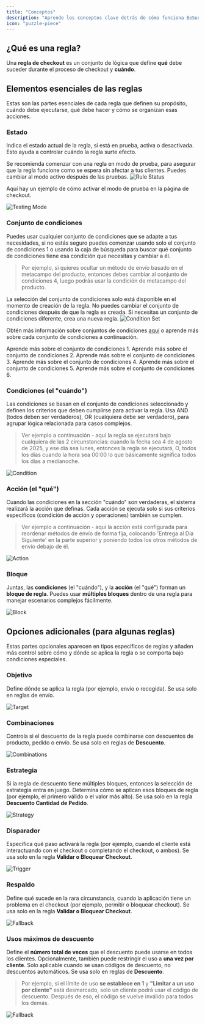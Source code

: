 ```yaml
---
title: "Conceptos"
description: "Aprende los conceptos clave detrás de cómo funciona BeSure Checkout Rules para personalizar y controlar tu experiencia de checkout de Shopify."
icon: "puzzle-piece"
---
```


## ¿Qué es una regla?

Una **regla de checkout** es un conjunto de lógica que define **qué** debe suceder durante el proceso de checkout y **cuándo**.

## Elementos esenciales de las reglas

Estas son las partes esenciales de cada regla que definen su propósito, cuándo debe ejecutarse, qué debe hacer y cómo se organizan esas acciones.

### Estado

Indica el estado actual de la regla, si está en prueba, activa o desactivada. Esto ayuda a controlar cuándo la regla surte efecto.

<Tip>
  Se recomienda comenzar con una regla en modo de prueba, para asegurar que la
  regla funcione como se espera sin afectar a tus clientes. Puedes cambiar
  al modo activo después de las pruebas.
</Tip>

<img src="/images/concepts/rule-status.webp" alt="Rule Status" />

Aquí hay un ejemplo de cómo activar el modo de prueba en la página de checkout.

<Frame>
  <img src="/images/concepts/testing.webp" alt="Testing Mode" />
</Frame>

### Conjunto de condiciones

Puedes usar cualquier conjunto de condiciones que se adapte a tus necesidades, si no estás seguro puedes comenzar usando solo el conjunto de condiciones 1 o usando la caja de búsqueda para buscar qué conjunto de condiciones tiene esa condición que necesitas y cambiar a él.

> Por ejemplo, si quieres ocultar un método de envío basado en el metacampo del producto, entonces debes cambiar al conjunto de condiciones 4, luego podrás usar la condición de metacampo del producto.

<Warning>
  La selección del conjunto de condiciones solo está disponible en el momento de creación de la regla. No puedes
  cambiar el conjunto de condiciones después de que la regla es creada. Si necesitas un
  conjunto de condiciones diferente, crea una nueva regla.
</Warning>

<img src="/images/concepts/condition-set.webp" alt="Condition Set" />

Obtén más información sobre conjuntos de condiciones [aquí](/guides/es/essentials/condition-sets/introduction) o aprende más sobre cada conjunto de condiciones a continuación.

<CardGroup cols={3}>
  <Card
    title="Conjunto de Condiciones 1"
    icon="1"
    href="/guides/es/essentials/condition-sets/condition-set-1"
  >
    Aprende más sobre el conjunto de condiciones 1.
  </Card>
  <Card
    title="Conjunto de Condiciones 2"
    icon="2"
    href="/guides/es/essentials/condition-sets/condition-set-2"
  >
    Aprende más sobre el conjunto de condiciones 2.
  </Card>
  <Card
    title="Conjunto de Condiciones 3"
    icon="3"
    href="/guides/es/essentials/condition-sets/condition-set-3"
  >
    Aprende más sobre el conjunto de condiciones 3.
  </Card>
  <Card
    title="Conjunto de Condiciones 4"
    icon="4"
    href="/guides/es/essentials/condition-sets/condition-set-4"
  >
    Aprende más sobre el conjunto de condiciones 4.
  </Card>
  <Card
    title="Conjunto de Condiciones 5"
    icon="5"
    href="/guides/es/essentials/condition-sets/condition-set-5"
  >
    Aprende más sobre el conjunto de condiciones 5.
  </Card>
  <Card
    title="Conjunto de Condiciones 6"
    icon="6"
    href="/guides/es/essentials/condition-sets/condition-set-6"
  >
    Aprende más sobre el conjunto de condiciones 6.
  </Card>
</CardGroup>

### Condiciones (el "cuándo")

Las condiciones se basan en el conjunto de condiciones seleccionado y definen los criterios que deben cumplirse para activar la regla. Usa AND (todos deben ser verdaderos), OR (cualquiera debe ser verdadero), para agrupar lógica relacionada para casos complejos.

> Ver ejemplo a continuación - aquí la regla se ejecutará bajo cualquiera de las 2 circunstancias: cuando la fecha sea 4 de agosto de 2025, y ese día sea lunes, entonces la regla se ejecutará, O, todos los días cuando la hora sea 00:00 lo que básicamente significa todos los días a medianoche.

<img src="/images/concepts/condition.webp" alt="Condition" />

### Acción (el "qué")

Cuando las condiciones en la sección "cuándo" son verdaderas, el sistema realizará la acción que definas. Cada acción se ejecuta solo si sus criterios específicos (condición de acción y operaciones) también se cumplen.

> Ver ejemplo a continuación - aquí la acción está configurada para reordenar métodos de envío de forma fija, colocando 'Entrega al Día Siguiente' en la parte superior y poniendo todos los otros métodos de envío debajo de él.

<img src="/images/concepts/action.webp" alt="Action" />

### Bloque

Juntas, las **condiciones** (el "cuándo"), y la **acción** (el "qué") forman un **bloque de regla**. Puedes usar **múltiples bloques** dentro de una regla para manejar escenarios complejos fácilmente.

<img src="/images/concepts/block.webp" alt="Block" />

## Opciones adicionales (para algunas reglas)

Estas partes opcionales aparecen en tipos específicos de reglas y añaden más control sobre cómo y dónde se aplica la regla o se comporta bajo condiciones especiales.

### Objetivo

Define dónde se aplica la regla (por ejemplo, envío o recogida). Se usa solo en reglas de envío.

<img src="/images/concepts/target.webp" alt="Target" />

### Combinaciones

Controla si el descuento de la regla puede combinarse con descuentos de producto, pedido o envío. Se usa solo en reglas de **Descuento**.

<img src="/images/concepts/combinations.webp" alt="Combinations" />

### Estrategia

Si la regla de descuento tiene múltiples bloques, entonces la selección de estrategia entra en juego. Determina cómo se aplican esos bloques de regla (por ejemplo, el primero válido o el valor más alto). Se usa solo en la regla **Descuento Cantidad de Pedido**.

<img src="/images/concepts/strategy.webp" alt="Strategy" />

### Disparador

Especifica qué paso activará la regla (por ejemplo, cuando el cliente está interactuando con el checkout o completando el checkout, o ambos). Se usa solo en la regla **Validar o Bloquear Checkout**.

<img src="/images/concepts/trigger.webp" alt="Trigger" />

### Respaldo

Define qué sucede en la rara circunstancia, cuando la aplicación tiene un problema en el checkout (por ejemplo, permitir o bloquear checkout). Se usa solo en la regla **Validar o Bloquear Checkout**.

<img src="/images/concepts/fallback.webp" alt="Fallback" />

### Usos máximos de descuento

Define el **número total de veces** que el descuento puede usarse en todos los clientes. Opcionalmente, también puede restringir el uso a **una vez por cliente**. Solo aplicable cuando se usan códigos de descuento, no descuentos automáticos. Se usa solo en reglas de **Descuento**.

> Por ejemplo, si el límite de uso **se establece en 1** y **"Limitar a un uso por cliente"** está desmarcado, solo un cliente podrá usar el código de descuento. Después de eso, el código se vuelve inválido para todos los demás.

<img src="/images/concepts/maximum-discount-uses.webp" alt="Fallback" />
